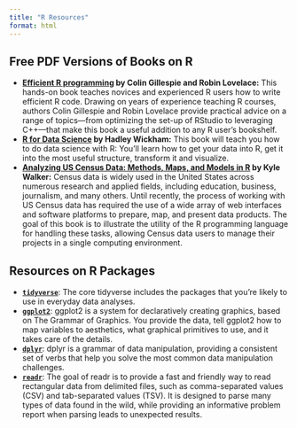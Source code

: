 ```yaml
---
title: "R Resources"
format: html
---
```



## Free PDF Versions of Books on R

- **[Efficient R programming](https://bookdown.org/csgillespie/efficientR/) by Colin Gillespie and Robin Lovelace:**
This hands-on book teaches novices and experienced R users how to write efficient R code. Drawing on years of experience teaching R courses, authors Colin Gillespie and Robin Lovelace provide practical advice on a range of topics—from optimizing the set-up of RStudio to leveraging C++—that make this book a useful addition to any R user’s bookshelf.
- **[R for Data Science](https://r4ds.hadley.nz/) by Hadley Wickham:** This book will teach you how to do data science with R: You’ll learn how to get your data into R, get it into the most useful structure, transform it and visualize.
- **[Analyzing US Census Data: Methods, Maps, and Models in R](https://walker-data.com/census-r/index.html) by Kyle Walker:** Census data is widely used in the United States across numerous research and applied fields, including education, business, journalism, and many others. Until recently, the process of working with US Census data has required the use of a wide array of web interfaces and software platforms to prepare, map, and present data products. The goal of this book is to illustrate the utility of the R programming language for handling these tasks, allowing Census data users to manage their projects in a single computing environment.

## Resources on R Packages

- **[`tidyverse`](https://www.tidyverse.org/packages/)**: The core tidyverse includes the packages that you’re likely to use in everyday data analyses.
- **[`ggplot2`](https://ggplot2.tidyverse.org/)**: ggplot2 is a system for declaratively creating graphics, based on The Grammar of Graphics. You provide the data, tell ggplot2 how to map variables to aesthetics, what graphical primitives to use, and it takes care of the details.
- **[`dplyr`](https://dplyr.tidyverse.org/)**: dplyr is a grammar of data manipulation, providing a consistent set of verbs that help you solve the most common data manipulation challenges.
- **[`readr`](https://readr.tidyverse.org/)**: The goal of readr is to provide a fast and friendly way to read rectangular data from delimited files, such as comma-separated values (CSV) and tab-separated values (TSV). It is designed to parse many types of data found in the wild, while providing an informative problem report when parsing leads to unexpected results.



